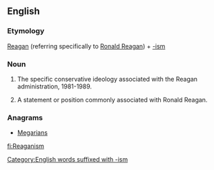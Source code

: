 ==English==

===Etymology===
[[Reagan]] (referring specifically to [[w:Ronald Reagan|Ronald Reagan]]) + [[-ism]]

===Noun===
{{en-noun|~}}

# {{context|uncountable|lang=en}} The specific conservative ideology associated with the Reagan administration, 1981-1989.
# {{context|countable|lang=en}} A statement or position commonly associated with Ronald Reagan.

===Anagrams===
* [[Megarians#English|Megarians]]

[[Category:English words suffixed with -ism]]

[[fi:Reaganism]]